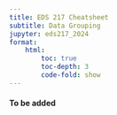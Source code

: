 ```yaml
---
title: EDS 217 Cheatsheet
subtitle: Data Grouping
jupyter: eds217_2024
format: 
    html:
        toc: true
        toc-depth: 3
        code-fold: show
---
```




#### To be added
